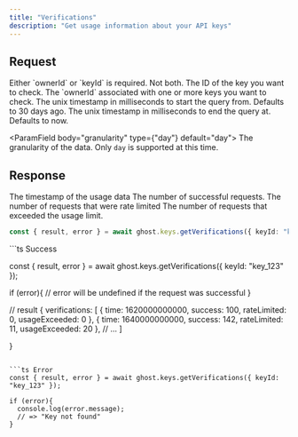 ```yaml
---
title: "Verifications"
description: "Get usage information about your API keys"
---
```


## Request

<Warning>
Either `ownerId` or `keyId` is required. Not both.
</Warning>

<ParamField body="keyId" type="string" required>
  The ID of the key you want to check.
</ParamField>


<ParamField body="ownerId" type="string" required>
  The `ownerId` associated with one or more keys you want to check.
</ParamField>


<ParamField body="start" type="integer">
  The unix timestamp in milliseconds to start the query from. Defaults to 30 days ago.
</ParamField>

<ParamField body="end" type="integer">
  The unix timestamp in milliseconds to end the query at. Defaults to now.
  </ParamField>


  <ParamField body="granularity" type={"day"} default="day">
   The granularity of the data. Only `day` is supported at this time.
    </ParamField>


## Response

<ResponseField name="result" type="object">

<Expandable defaultOpen>

<ResponseField name="verifications" type="Array" required>

<Expandable defaultOpen>

<ResponseField name="time" type="integer" required>
The timestamp of the usage data
</ResponseField>

<ResponseField name="success" type="integer" required>
The number of successful requests.
</ResponseField>

<ResponseField name="rateLimited" type="integer" required>
The number of requests that were rate limited
</ResponseField>

<ResponseField name="usageExceeded" type="integer" required>
The number of requests that exceeded the usage limit.
</ResponseField>
</Expandable>

</ResponseField>


</Expandable>
</ResponseField>



<RequestExample>

```ts
const { result, error } = await ghost.keys.getVerifications({ keyId: "key_123" });
```



</RequestExample>

<ResponseExample>
```ts Success

const { result, error } = await ghost.keys.getVerifications({ keyId: "key_123" });

if (error){
  // error will be undefined if the request was successful
}


// result
{
  verifications: [
    {
      time: 1620000000000,
      success: 100,
      rateLimited: 0,
      usageExceeded: 0
    },
    {
      time: 1640000000000,
      success: 142,
      rateLimited: 11,
      usageExceeded: 20
    },
    // ...
  ]

}
```

```ts Error
const { result, error } = await ghost.keys.getVerifications({ keyId: "key_123" });

if (error){
  console.log(error.message);
  // => "Key not found"
}


```
</ResponseExample>
